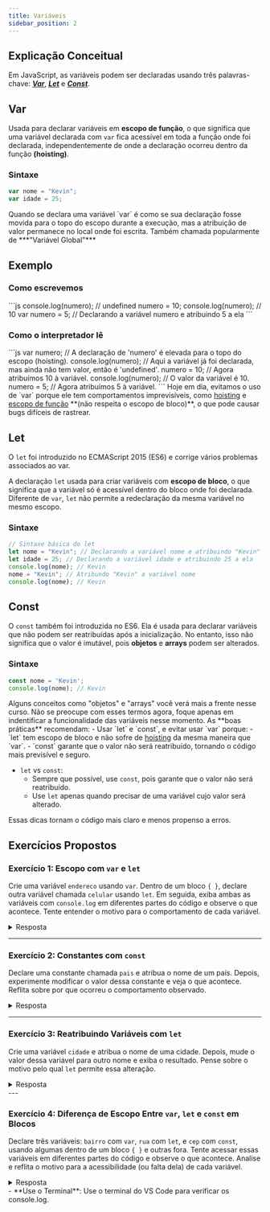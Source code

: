 ```yaml
---
title: Variáveis
sidebar_position: 2
---
```



## Explicação Conceitual

Em JavaScript, as variáveis podem ser declaradas usando três palavras-chave: [***Var***](#var), [***Let***](#let) e [***Const***](#const).

## Var

Usada para declarar variáveis em **escopo de função**, o que significa que uma variável declarada com `var` fica acessível em toda a função onde foi declarada, independentemente de onde a declaração ocorreu dentro da função **(hoisting)**.

### Sintaxe

```js
var nome = "Kevin";
var idade = 25;
```

<Admonition type="note" title="Nota">
  Quando se declara uma variável `var` é como se sua declaração fosse movida para o topo do escopo durante a execução, mas a atribuição de valor permanece no local onde foi escrita. Também chamada popularmente de ***"Variável Global"***

  <h2>Exemplo</h2>
  <h3>Como escrevemos</h3>
  ```js
  console.log(numero); // undefined
  numero = 10;
  console.log(numero); // 10
  var numero = 5; // Declarando a variável numero e atribuindo 5 a ela
  ```
  <h3>Como o interpretador lê</h3>
  ```js
  var numero;      // A declaração de 'numero' é elevada para o topo do escopo (hoisting).
  console.log(numero); // Aqui a variável já foi declarada, mas ainda não tem valor, então é 'undefined'.
  numero = 10;     // Agora atribuímos 10 à variável.
  console.log(numero); // O valor da variável é 10.
  numero = 5;      // Agora atribuímos 5 à variável.
  ```
</Admonition>

<Admonition type="warning" title="Aviso">
  Hoje em dia, evitamos o uso de `var` porque ele tem comportamentos imprevisíveis, como <u>hoisting</u> e <u>escopo de função</u> **(não respeita o escopo de bloco)**, o que pode causar bugs difíceis de rastrear.
</Admonition>

## Let

O `let` foi introduzido no ECMAScript 2015 (ES6) e corrige vários problemas associados ao var.

A declaração `let` usada para criar variáveis com **escopo de bloco**, o que significa que a variável só é acessível dentro do bloco onde foi declarada. Diferente de `var`, `let` não permite a redeclaração da mesma variável no mesmo escopo.

### Sintaxe

```js
// Sintaxe básica do let
let nome = "Kevin"; // Declarando a variável nome e atribuindo "Kevin" a ela
let idade = 25; // Declarando a variável idade e atribuindo 25 a ela
console.log(nome); // Kevin
nome = "Kevin"; // Atribundo "Kevin" a variável nome
console.log(nome); // Kevin
```


## Const

O `const` também foi introduzida no ES6. Ela é usada para declarar variáveis que não podem ser reatribuídas após a inicialização. No entanto, isso não significa que o valor é imutável, pois **objetos** e **arrays** podem ser alterados.

### Sintaxe

```js
const nome = 'Kevin';
console.log(nome); // Kevin
```

<Admonition>
  Alguns conceitos como "objetos" e "arrays" você verá mais a frente nesse curso. Não se preocupe com esses termos agora, foque apenas em indentificar a funcionalidade das variáveis nesse momento.
</Admonition>

<Admonition type="tip" title="Dica">
  As **boas práticas** recomendam:
  - Usar `let` e `const`, e evitar usar `var` porque:
    - `let` tem escopo de bloco e não sofre de <u>hoisting</u> da mesma maneira que `var`.
    - `const` garante que o valor não será reatribuído, tornando o código mais previsível e seguro.

  - `let` vs `const`:<br />
    - Sempre que possível, use `const`, pois garante que o valor não será
  reatribuído.
    - Use `let` apenas quando precisar de uma variável cujo valor será
  alterado.

  Essas dicas tornam o código mais claro e menos propenso a erros.
</Admonition >



## Exercícios Propostos

### Exercício 1: Escopo com `var` e `let`
Crie uma variável `endereco` usando `var`. Dentro de um bloco `{ }`, declare outra variável chamada `celular` usando `let`. Em seguida, exiba ambas as variáveis com `console.log` em diferentes partes do código e observe o que acontece. Tente entender o motivo para o comportamento de cada variável.

<details>
  <summary>Resposta</summary>



```js
var endereco = "Rua A, 123"; // variável fora do bloco
{
  let celular = "123-456-7890"; // variável dentro do bloco
  console.log(celular); // Acessa 'celular' dentro do bloco
}
console.log(endereco); // Acessa 'endereco' fora do bloco
console.log(celular); // Erro: 'celular' não está acessível aqui porque é uma variável de escopo de bloco
```


</details>

---

### Exercício 2: Constantes com `const`
Declare uma constante chamada `pais` e atribua o nome de um país. Depois, experimente modificar o valor dessa constante e veja o que acontece. Reflita sobre por que ocorreu o comportamento observado.

<details>
  <summary>Resposta</summary>
```js
const pais = "Brasil";
pais = "Argentina";
console.log(pais);// Erro: Assignment to constant variable.
```
</details>

---

### Exercício 3: Reatribuindo Variáveis com `let`
Crie uma variável `cidade` e atribua o nome de uma cidade. Depois, mude o valor dessa variável para outro nome e exiba o resultado. Pense sobre o motivo pelo qual `let` permite essa alteração.

<details>
  <summary>Resposta</summary>
```js
let cidade = "Fortaleza";
cidade = "Rio de Janeiro";
console.log(cidade); // Saída: "Rio de Janeiro"
```
</details>
---

### Exercício 4: Diferença de Escopo Entre `var`, `let` e `const` em Blocos
Declare três variáveis: `bairro` com `var`, `rua` com `let`, e `cep` com `const`, usando algumas dentro de um bloco `{ }` e outras fora. Tente acessar essas variáveis em diferentes partes do código e observe o que acontece. Analise e reflita o motivo para a acessibilidade (ou falta dela) de cada variável.

<details>
  <summary>Resposta</summary>
```js
var bairro = "Centro";
{
  let rua = "Rua das Flores";
  const cep = "12345-678";
  console.log(bairro); // Acessível: "Centro"
  console.log(rua); // Acessível: "Rua das Flores"
  console.log(cep); // Acessível: "12345-678"
}
console.log(bairro); // Acessível: "Centro"
console.log(rua); // Erro: 'rua' não está acessível fora do bloco
console.log(cep); // Erro: 'cep' não está acessível fora do bloco
```
</details>

<Admonition type="info" title="Dica">
- **Use o Terminal**: Use o terminal do VS Code para verificar os console.log.

</Admonition>
